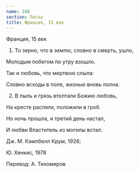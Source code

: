```yaml
---
name: 108
section: Пасха
title: Франция, 15 век
---
```

Франция, 15 век


1. То зерно, что в землю, словно в смерть, ушло,

Молодым побегом по утру взошло.

Так и любовь, что мертвою слыла:

Словно всходы в поле, жизнью вновь полна.


2. В пыль и грязь втоптали Божию любовь,

На кресте распяли, положили в гроб.

Но ночь прошла, и третий день настал,

И любви Властитель из могилы встал.


Дж. М. Кэмпбелл Крум, 1928;

Ю. Хенкис, 1978

Перевод: А. Тихомиров